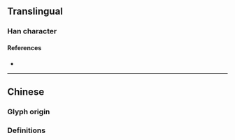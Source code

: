 {{also|塊}}
{{character info}}
==Translingual==

===Han character===
{{Han char|rn=32|rad=土|as=04|sn=7|four=|canj=GDK|ids=⿰土夬}}

====References====
* {{Han ref|kx=0226.101|dkj=04948|dj=0461.110|hdz=10428.050|uh=5757|ud=22359}}

----

==Chinese==

===Glyph origin===
{{Han simp|塊|f=鬼|t=夬}}

===Definitions=== 
{{zh-see|塊}}